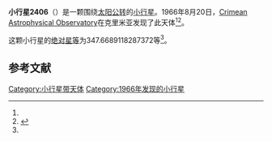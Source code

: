 {{Infobox planet
| bgcolour = #FFFFC0
| name = 2406 Orelskaya
| symbol = 
| image = 
| caption = 
| discovery = yes
| discovery_ref = 
| discoverer = [[Crimean_Astrophysical_Observatory|Crimean Astrophysical Observatory]]
| discovery_site = [[克里米亚|克里米亚]] 
| discovered = 1966年8月20日
| designations = yes
| mp_name = 
| named_after = 
| alt_names = 1966 QG/ 1937 TR / 1950 VJ / 1975 GZ / 1976 US4 / 1978 ES2 / 1978 GE1 / 1979 QL6 / 1981 EJ
| mp_category = [[主带小行星|主带小行星]]
| orbit_ref = <ref name="a">[http://ssd.jpl.nasa.gov/sbdb.cgi?sstr=2406 2406 Orelskaya] {{Wayback|url=http://ssd.jpl.nasa.gov/sbdb.cgi?sstr=2406 |date=20210723001328 }}，小行星數據庫瀏覽器（JPL Small-Body Database Browser）－[[美国国家航空航天局|美国国家航空航天局]]喷气推进实验室</ref>
| epoch = 2456400.5 (2013年4月18日更新)
| aphelion = {{convert|2.551596066398618|AU|km|3|abbr=on|lk=out}}
| perihelion = {{convert|1.833128468373876|AU|km|3|abbr=on}}
| semimajor = {{convert|2.192362267386247|AU|km|3|abbr=on}}
| eccentricity = 0.163856952
| period = 1185.678392 [[日|日]]<br />3.25[[儒略年|儒略年]]
| avg_speed = 
| inclination = 2.308389278377009
| asc_node = 12.55980247112317
| mean_anomaly = 
| arg_peri = 347.6689118287372
| satellites = 
| physical_characteristics = yes
| dimensions = 
| mass = 
| density = 
| surface_grav = 
| escape_velocity = 
| sidereal_day = 
| axial_tilt = 
| pole_ecliptic_lat = 
| pole_ecliptic_lon = 
| albedo = 
| temperatures= 
| temp_name1 = 
| mean_temp_1 = 
| max_temp_1 = 
| temp_name2 = 
| max_temp_2 = 
| spectral_type = 
| abs_magnitude = 347.6689118287372
}}

'''小行星2406'''（{{lang-en|2406 Orelskaya}}）是一颗围绕[[太阳|太阳]][[公转|公转]]的[[小行星|小行星]]。1966年8月20日，[[Crimean_Astrophysical_Observatory|Crimean Astrophysical Observatory]]在克里米亚发现了此天体<ref name="a" /><ref>{{cite news|title=小行星列表|url=http://cfa-www.harvard.edu/iau/lists/NumberedMPs.txt|accessdate=2013-07-08|newspaper=哈佛大学|archive-date=2008-05-17|archive-url=https://web.archive.org/web/20080517010638/http://cfa-www.harvard.edu/iau/lists/NumberedMPs.txt|dead-url=no}}</ref>。

这颗小行星的[[绝对星等|绝对星等]]为347.6689118287372等<ref name="a" />。

==参考文献==
{{reflist}}
{{Minor Planet Number|[[小行星2405|小行星2405]]|[[小行星2407|小行星2407]]}}

{{小天体}}

[[Category:小行星带天体|Category:小行星带天体]]
[[Category:1966年发现的小行星|Category:1966年发现的小行星]]

{{asteroid-stub}}